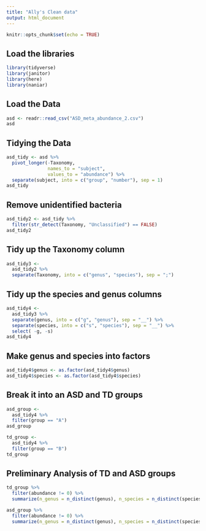 ```yaml
---
title: "Ally's Clean data"
output: html_document
---
```


```r
knitr::opts_chunk$set(echo = TRUE)
```

## Load the libraries
```r
library(tidyverse)
library(janitor)
library(here)
library(naniar)
``` 

## Load the Data
```r
asd <- readr::read_csv("ASD_meta_abundance_2.csv")
asd
```


## Tidying the Data
```r
asd_tidy <- asd %>% 
  pivot_longer(-Taxonomy, 
               names_to = "subject", 
               values_to = "abundance") %>% 
  separate(subject, into = c("group", "number"), sep = 1)
asd_tidy
```


## Remove unidentified bacteria
```r
asd_tidy2 <- asd_tidy %>% 
  filter(str_detect(Taxonomy, "Unclassified") == FALSE)
asd_tidy2
```

## Tidy up the Taxonomy column
```r
asd_tidy3 <- 
  asd_tidy2 %>% 
  separate(Taxonomy, into = c("genus", "species"), sep = ";")
```

## Tidy up the species and genus columns
```r
asd_tidy4 <-
  asd_tidy3 %>% 
  separate(genus, into = c("g", "genus"), sep = "__") %>% 
  separate(species, into = c("s", "species"), sep = "__") %>% 
  select( -g, -s)
asd_tidy4
```

## Make genus and species into factors
```r
asd_tidy4$genus <- as.factor(asd_tidy4$genus)
asd_tidy4$species <- as.factor(asd_tidy4$species)
```


## Break it into an ASD and TD groups
```r
asd_group <-
  asd_tidy4 %>% 
  filter(group == "A")
asd_group
```

```r
td_group <-
  asd_tidy4 %>% 
  filter(group == "B")
td_group
```

## Preliminary Analysis of TD and ASD groups
```r
td_group %>% 
  filter(abundance != 0) %>% 
  summarize(n_genus = n_distinct(genus), n_species = n_distinct(species))
```

```r
asd_group %>% 
  filter(abundance != 0) %>% 
  summarize(n_genus = n_distinct(genus), n_species = n_distinct(species))
```


